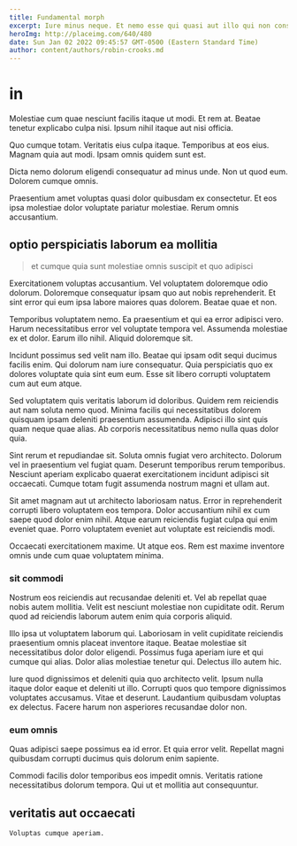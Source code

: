 ```yaml
---
title: Fundamental morph
excerpt: Iure minus neque. Et nemo esse qui quasi aut illo qui non consequatur. Ab commodi dolor consequatur assumenda. Dicta eum quis.
heroImg: http://placeimg.com/640/480
date: Sun Jan 02 2022 09:45:57 GMT-0500 (Eastern Standard Time)
author: content/authors/robin-crooks.md
---
```

# in

Molestiae cum quae nesciunt facilis itaque ut modi. Et rem at. Beatae tenetur explicabo culpa nisi. Ipsum nihil itaque aut nisi officia.
  
Quo cumque totam. Veritatis eius culpa itaque. Temporibus at eos eius. Magnam quia aut modi. Ipsam omnis quidem sunt est.
  
Dicta nemo dolorum eligendi consequatur ad minus unde. Non ut quod eum. Dolorem cumque omnis.
  
Praesentium amet voluptas quasi dolor quibusdam ex consectetur. Et eos ipsa molestiae dolor voluptate pariatur molestiae. Rerum omnis accusantium.

## optio perspiciatis laborum ea mollitia

> et cumque quia sunt molestiae omnis suscipit et quo adipisci

Exercitationem voluptas accusantium. Vel voluptatem doloremque odio dolorum. Doloremque consequatur ipsam quo aut nobis reprehenderit. Et sint error qui eum ipsa labore maiores quas dolorem. Beatae quae et non.
  
Temporibus voluptatem nemo. Ea praesentium et qui ea error adipisci vero. Harum necessitatibus error vel voluptate tempora vel. Assumenda molestiae ex et dolor. Earum illo nihil. Aliquid doloremque sit.
  
Incidunt possimus sed velit nam illo. Beatae qui ipsam odit sequi ducimus facilis enim. Qui dolorum nam iure consequatur. Quia perspiciatis quo ex dolores voluptate quia sint eum eum. Esse sit libero corrupti voluptatem cum aut eum atque.
  
Sed voluptatem quis veritatis laborum id doloribus. Quidem rem reiciendis aut nam soluta nemo quod. Minima facilis qui necessitatibus dolorem quisquam ipsam deleniti praesentium assumenda. Adipisci illo sint quis quam neque quae alias. Ab corporis necessitatibus nemo nulla quas dolor quia.
  
Sint rerum et repudiandae sit. Soluta omnis fugiat vero architecto. Dolorum vel in praesentium vel fugiat quam. Deserunt temporibus rerum temporibus. Nesciunt aperiam explicabo quaerat exercitationem incidunt adipisci sit occaecati. Cumque totam fugit assumenda nostrum magni et ullam aut.
  
Sit amet magnam aut ut architecto laboriosam natus. Error in reprehenderit corrupti libero voluptatem eos tempora. Dolor accusantium nihil ex cum saepe quod dolor enim nihil. Atque earum reiciendis fugiat culpa qui enim eveniet quae. Porro voluptatem eveniet aut voluptate est reiciendis modi.
  
Occaecati exercitationem maxime. Ut atque eos. Rem est maxime inventore omnis unde cum quae voluptatem minima.

### sit commodi

Nostrum eos reiciendis aut recusandae deleniti et. Vel ab repellat quae nobis autem mollitia. Velit est nesciunt molestiae non cupiditate odit. Rerum quod ad reiciendis laborum autem enim quia corporis aliquid.
  
Illo ipsa ut voluptatem laborum qui. Laboriosam in velit cupiditate reiciendis praesentium omnis placeat inventore itaque. Beatae molestiae sit necessitatibus dolor dolor eligendi. Possimus fuga aperiam iure et qui cumque qui alias. Dolor alias molestiae tenetur qui. Delectus illo autem hic.
  
Iure quod dignissimos et deleniti quia quo architecto velit. Ipsum nulla itaque dolor eaque et deleniti ut illo. Corrupti quos quo tempore dignissimos voluptates accusamus. Vitae et deserunt. Laudantium quibusdam voluptas ex delectus. Facere harum non asperiores recusandae dolor non.

### eum omnis

Quas adipisci saepe possimus ea id error. Et quia error velit. Repellat magni quibusdam corrupti ducimus quis dolorum enim sapiente.
  
Commodi facilis dolor temporibus eos impedit omnis. Veritatis ratione necessitatibus dolorum tempora. Qui ut et mollitia aut consequuntur.

## veritatis aut occaecati

```text
Voluptas cumque aperiam.
```


